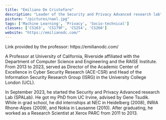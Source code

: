 ```yaml
---
title: "Emiliano De Cristofaro"
description: "Leader of the Security and Privacy Advanced research lab"
picture: "/pictures/nael.jpg"
tags: ['Machine Learning', 'Privacy', 'Socio-technical']
classes: ['CS163', 'CS179F', 'CS254', 'CS260']
website: "https://emilianodc.com/"
---
```


<Note emoji="👋">
Link provided by the professor: https://emilianodc.com/
</Note>

A Professor at University of California, Riverside affiliated with the Department of Computer Science and Engineering and the RAISE Institute. 
From 2013 to 2023, served as Director of the Academic Center of Excellence in Cyber Security Research (ACE-CSR) and Head of the Information Security Research Group (ISRG) in the University College London (UCL).

In September 2023, he started the Security and Privacy Advanced research Lab (SPALab). 
He got my PhD from UC Irvine, advised by Gene Tsudik. 
While in grad school, he did internships at NEC in Heidelberg (2008), INRIA Rhone-Alpes (2009), and Nokia in Lausanne (2010). 
After graduating, he worked as a Research Scientist at Xerox PARC from 2011 to 2013.